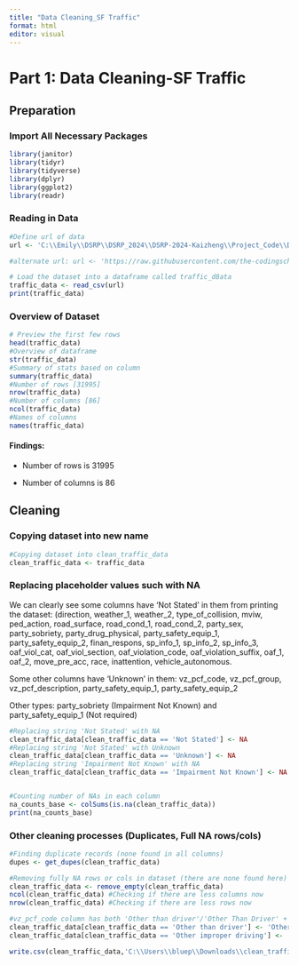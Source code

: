 ```yaml
---
title: "Data Cleaning_SF Traffic"
format: html
editor: visual
---
```


# Part 1: Data Cleaning-SF Traffic

## Preparation

### Import All Necessary Packages

```r
library(janitor)
library(tidyr) 
library(tidyverse) 
library(dplyr) 
library(ggplot2) 
library(readr)
```

### Reading in Data

```r
#Define url of data
url <- 'C:\\Emily\\DSRP\\DSRP_2024\\DSRP-2024-Kaizheng\\Project_Code\\Data\\data_traffic.csv'

#alternate url: url <- 'https://raw.githubusercontent.com/the-codingschool/DSRP-2024-Kaizheng/Aditya-Das-Dev/Project_Code/Data/data_traffic.csv'

# Load the dataset into a dataframe called traffic_d8ata
traffic_data <- read_csv(url)
print(traffic_data)
```

### Overview of Dataset

```r
# Preview the first few rows
head(traffic_data)
#Overview of dataframe
str(traffic_data)
#Summary of stats based on column
summary(traffic_data)
#Number of rows [31995]
nrow(traffic_data)
#Number of columns [86]
ncol(traffic_data) 
#Names of columns
names(traffic_data)
```

#### Findings:

-   Number of rows is 31995

-   Number of columns is 86

## Cleaning

### Copying dataset into new name

```r
#Copying dataset into clean_traffic_data
clean_traffic_data <- traffic_data
```

### Replacing placeholder values such with NA

We can clearly see some columns have 'Not Stated' in them from printing the dataset: (direction, weather_1, weather_2, type_of_collision, mviw, ped_action, road_surface, road_cond_1, road_cond_2, party_sex, party_sobriety, party_drug_physical, party_safety_equip_1, party_safety_equip_2, finan_respons, sp_info_1, sp_info_2, sp_info_3, oaf_viol_cat, oaf_viol_section, oaf_violation_code, oaf_violation_suffix, oaf_1, oaf_2, move_pre_acc, race, inattention, vehicle_autonomous.

Some other columns have 'Unknown' in them: vz_pcf_code, vz_pcf_group, vz_pcf_description, party_safety_equip_1, party_safety_equip_2

Other types: party_sobriety (Impairment Not Known) and party_safety_equip_1 (Not required)

```r
#Replacing string 'Not Stated' with NA
clean_traffic_data[clean_traffic_data == 'Not Stated'] <- NA
#Replacing string 'Not Stated' with Unknown
clean_traffic_data[clean_traffic_data == 'Unknown'] <- NA
#Replacing string 'Impairment Not Known' with NA 
clean_traffic_data[clean_traffic_data == 'Impairment Not Known'] <- NA


#Counting number of NAs in each column
na_counts_base <- colSums(is.na(clean_traffic_data))
print(na_counts_base)
```

### Other cleaning processes (Duplicates, Full NA rows/cols)

```r
#Finding duplicate records (none found in all columns)
dupes <- get_dupes(clean_traffic_data)

#Removing fully NA rows or cols in dataset (there are none found here)
clean_traffic_data <- remove_empty(clean_traffic_data)
ncol(clean_traffic_data) #Checking if there are less columns now
nrow(clean_traffic_data) #Checking if there are less rows now

#vz_pcf_code column has both 'Other than driver'/'Other Than Driver' + 'Other improper driving'/'Other Improper Driving'
clean_traffic_data[clean_traffic_data == 'Other than driver'] <- 'Other Than Driver'
clean_traffic_data[clean_traffic_data == 'Other improper driving'] <- 'Other Improper Driving'
```

```r
write.csv(clean_traffic_data,'C:\\Users\\bluep\\Downloads\\clean_traffic_data.csv', row.names = FALSE)
```
